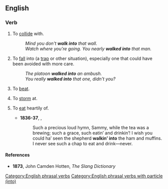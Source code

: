 ==English==

===Verb===
{{en-verb|*}}

# To [[collide]] with.
#: ''Mind you don't '''walk into''' that wall.''
#: ''Watch where you're going. You nearly '''walked into''' that man.''
# To [[fall]] into (a [[trap]] or other situation), especially one that could have been avoided with more care.
#: ''The platoon '''walked into''' an ambush.''
#: ''You really '''walked into''' that one, didn't you?''
# {{lb|en|colloquial|archaic}} To [[beat]]. <!--i.e. assault a person?-->
# {{lb|en|colloquial|archaic}} To [[storm]] at. <!--i.e. scold?-->
# {{lb|en|colloquial|archaic}} To [[eat]] heartily of.
#* '''1836-37''', {{w|Charles Dickens}}, ''{{w|The Pickwick Papers}}''
#*: Such a precious loud hymn, Sammy, while the tea was a brewing; such a grace, such eatin’ and drinkin’! I wish you could ha’ seen the shepherd '''walkin’ into''' the ham and muffins. I never see such a chap to eat and drink—never.

====References====
* '''1873''', John Camden Hotten, ''The Slang Dictionary''

[[Category:English phrasal verbs]]
[[Category:English phrasal verbs with particle (into)]]